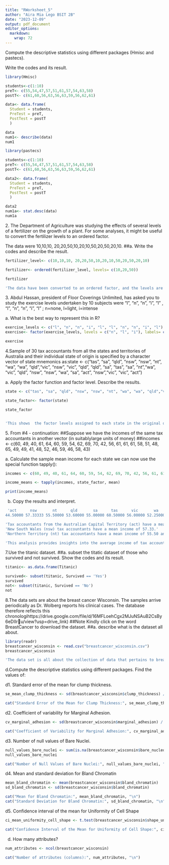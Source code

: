 ```yaml
---
title: "RWorksheet_5"
author: "Aira Mia Lego BSIT 2B"
date: "2023-12-09"
output: pdf_document
editor_options: 
  markdown: 
    wrap: 72
---
```


Compute the descriptive statistics using different packages (Hmisc and
pastecs).

Write the codes and its result.

```r
library(Hmisc)

students<-c(1:10)
preT<- c(55,54,47,57,51,61,57,54,63,58)
postT<- c(61,60,56,63,56,63,59,56,62,61)

data<- data.frame(
  Student = students,
  PreTest = preT,
  PostTest = postT
  )

data
num1<- describe(data)
num1
```

```r
library(pastecs)

students<-c(1:10)
preT<- c(55,54,47,57,51,61,57,54,63,58)
postT<- c(61,60,56,63,56,63,59,56,62,61)

data2<- data.frame(
  Student = students,
  PreTest = preT,
  PostTest = postT
  )

data2
num1a<- stat.desc(data)
num1a
```

2\. The Department of Agriculture was studying the effects of several
levels of a fertilizer on the growth of a plant. For some analyses, it
might be useful to convert the fertilizer levels to an ordered factor.

The data were 10,10,10, 20,20,50,10,20,10,50,20,50,20,10. ##a. Write the
codes and describe the result.

```r
fertilizer_level<- c(10,10,10, 20,20,50,10,20,10,50,20,50,20,10)

fertilizer<- ordered(fertilizer_level, levels= c(10,20,50))

fertilizer

'The data have been converted to an ordered factor, and the levels are ordered as 10<20<50.'
```

3\. Abdul Hassan, president of Floor Coverings Unlimited, has asked you
to study the exercise levels undertaken by 10 subjects were "l", "n",
"n", "i", "l" , "l", "n", "n", "i", "l" ; n=none, l=light, i=intense

a\. What is the best way to represent this in R?

```r
exercise_levels <- c("l", "n", "n", "i", "l", "l", "n", "n", "i", "l")
exercise<- factor(exercise_levels, levels = c("n", "l", "i"), labels= c("none", "light", "intense"))

exercise
```

4.Sample of 30 tax accountants from all the states and territories of
Australia and their individual state of origin is specified by a
character vector of state mnemonics as:state \<- c("tas", "sa", "qld",
"nsw", "nsw", "nt", "wa", "wa", "qld","vic", "nsw", "vic", "qld", "qld",
"sa", "tas", "sa", "nt","wa", "vic", "qld", "nsw", "nsw", "wa", "sa",
"act", "nsw","vic", "vic", "act")

a\. Apply the factor function and factor level. Describe the results.

```r
state <- c("tas", "sa", "qld", "nsw", "nsw", "nt", "wa", "wa", "qld","vic", "nsw", "vic", "qld", "qld", "sa", "tas", "sa", "nt","wa", "vic", "qld", "nsw", "nsw", "wa", "sa", "act", "nsw","vic", "vic", "act")

state_factor<- factor(state)

state_factor


'This shows  the factor levels assigned to each state in the original order. The levels are automatically ordered alphabetically.'
```

5\. From #4 - continuation: ##Suppose we have the incomes of the same
tax accountants in another vector (in suitablylarge units of money)
##incomes \<- c(60, 49, 40, 61, 64, 60, 59, 54, 62, 69, 70, 42, 56, 61,
61, 61, 58, 51, 48, 65, 49, 49, 41, 48, 52, 46, 59, 46, 58, 43)

a\. Calculate the sample mean income for each state we can now use the
special function tapply():

```r
incomes <- c(60, 49, 40, 61, 64, 60, 59, 54, 62, 69, 70, 42, 56, 61, 61, 61, 58, 51, 48, 65, 49, 49, 41, 48, 52, 46, 59, 46, 58, 43)

income_means <- tapply(incomes, state_factor, mean)

print(income_means)
```

b.  Copy the results and interpret.

```r
 'act      nsw       nt      qld       sa      tas      vic       wa 
44.50000 57.33333 55.50000 53.60000 55.00000 60.50000 56.00000 52.25000'

'Tax accountants from the Australian Capital Territory (act) have a mean income of 44.50.'
'New South Wales (nsw) tax accountants have a mean income of 57.33.'
'Northern Territory (nt) tax accountants have a mean income of 55.50 and so on for the others'

'This analysis provides insights into the average income of tax accountants in each state based on the provided data.'
```

7.Use the titanic dataset. ##a. subset the titatic dataset of those who
survived and not survived. Show the codes and its result.

```r
titanic<- as.data.frame(Titanic)

survived<- subset(titanic, Survived == 'Yes')
survived
not<- subset(titanic, Survived == 'No')
not
```

8.The data sets are about the breast cancer Wisconsin. The samples
arrive periodically as Dr. Wolberg reports his clinical cases. The
database therefore reflects this
chronologihttps://drive.google.com/file/d/16MFLoehCgx2MJuNSAuB2CsBy6eDIIru/view?usp=drive_link)
##Note Kindly click on the word BreastCancer to download the dataset.
##a. describe what is the dataset all about.

```r
library(readr)
breastcancer_wisconsin <- read.csv("breastcancer_wisconsin.csv")
breastcancer_wisconsin

'The data set is all about the collection of data that pertains to breast cancer diagnosis'
```

d.Compute the descriptive statistics using different packages. Find the
values of:

d1. Standard error of the mean for clump thickness.

```r
se_mean_clump_thickness <- sd(breastcancer_wisconsin$clump_thickness) / sqrt(length(breastcancer_wisconsin$clump_thickness))

cat("Standard Error of the Mean for Clump Thickness:", se_mean_clump_thickness, "\n")
```

d2. Coefficient of variability for Marginal Adhesion.

```r
cv_marginal_adhesion <- sd(breastcancer_wisconsin$marginal_adhesion) / mean(breastcancer_wisconsin$marginal_adhesion) * 100

cat("Coefficient of Variability for Marginal Adhesion:", cv_marginal_adhesion, "%\n")

```

d3. Number of null values of Bare Nuclei.

```r
null_values_bare_nuclei <- sum(is.na(breastcancer_wisconsin$bare_nucleoli))
null_values_bare_nuclei

cat("Number of Null Values of Bare Nuclei:", null_values_bare_nuclei, "\n")

```

d4. Mean and standard deviation for Bland Chromatin

```r
mean_bland_chromatin <- mean(breastcancer_wisconsin$bland_chromatin)
sd_bland_chromatin <- sd(breastcancer_wisconsin$bland_chromatin)

cat("Mean for Bland Chromatin:", mean_bland_chromatin, "\n")
cat("Standard Deviation for Bland Chromatin:", sd_bland_chromatin, "\n")

```

d5. Confidence interval of the mean for Uniformity of Cell Shape

```r
ci_mean_uniformity_cell_shape <- t.test(breastcancer_wisconsin$shape_uniformity)$conf.int

cat("Confidence Interval of the Mean for Uniformity of Cell Shape:", ci_mean_uniformity_cell_shape, "\n")
```

d.  How many attributes?

```r
num_attributes <- ncol(breastcancer_wisconsin)

cat("Number of attributes (columns):", num_attributes, "\n")
```
